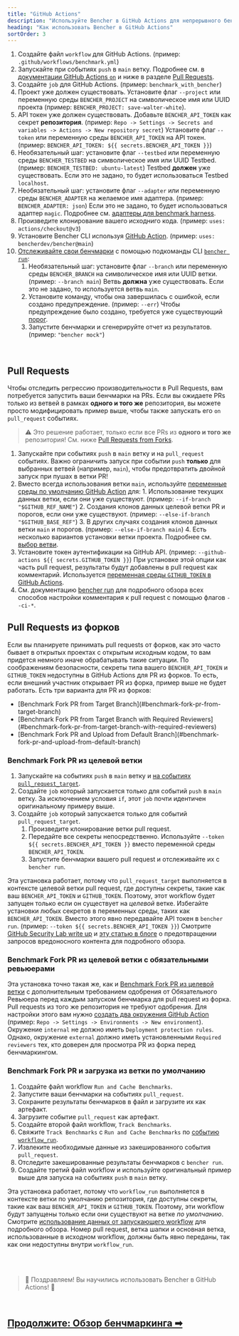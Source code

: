 ```yaml
---
title: "GitHub Actions"
description: "Используйте Bencher в GitHub Actions для непрерывного бенчмаркинга при работе с pull requests"
heading: "Как использовать Bencher в GitHub Actions"
sortOrder: 3
---
```



<GitHubActions1 />

1. Создайте файл `workflow` для GitHub Actions. (пример: `.github/workflows/benchmark.yml`)
2. Запускайте при событиях `push` в `main` ветку. Подробнее см. в [документации GitHub Actions `on`](https://docs.github.com/ru/actions/using-workflows/workflow-syntax-for-github-actions#on) и ниже в разделе [Pull Requests](#pull-requests).
3. Создайте `job` для GitHub Actions. (пример: `benchmark_with_bencher`)
4. Проект уже должен существовать. Установите флаг `--project` или переменную среды `BENCHER_PROJECT` на символическое имя или UUID проекта (пример: `BENCHER_PROJECT: save-walter-white`).
5. API токен уже должен существовать. Добавьте `BENCHER_API_TOKEN` как секрет **репозитория**. (пример: `Repo -> Settings -> Secrets and variables -> Actions -> New repository secret`) Установите флаг `--token` или переменную среды `BENCHER_API_TOKEN` на API токен. (пример: `BENCHER_API_TOKEN: ${{ secrets.BENCHER_API_TOKEN }}`)
6. Необязательный шаг: установите флаг `--testbed` или переменную среды `BENCHER_TESTBED` на символическое имя или UUID Testbed. (пример: `BENCHER_TESTBED: ubuntu-latest`) Testbed **должен** уже существовать. Если это не задано, то будет использоваться Testbed `localhost`.
7. Необязательный шаг: установите флаг `--adapter` или переменную среды `BENCHER_ADAPTER` на желаемое имя адаптера. (пример: `BENCHER_ADAPTER: json`) Если это не задано, то будет использоваться адаптер `magic`. Подробнее см. [адаптеры для benchmark harness](/docs/ru/explanation/adapters).
8. Произведите клонирование вашего исходниго кода. (пример: `uses: actions/checkout@v3`)
9. Установите Bencher CLI используя [GitHub Action](https://github.com/marketplace/actions/bencher-cli). (пример: `uses: bencherdev/bencher@main`)
10. [Отслеживайте свои бенчмарки](/docs/ru/how-to/track-benchmarks) с помощью подкоманды CLI <code><a href="/docs/ru/explanation/bencher-run">bencher run</a></code>:
    1.  Необязательный шаг: установите флаг `--branch` или переменную среды `BENCHER_BRANCH` на символическое имя или UUID ветки. (пример: `--branch main`) Ветвь **должна** уже существовать. Если это не задано, то используется ветвь `main`.
    2.  Установите команду, чтобы она завершилась с ошибкой, если создано предупреждение. (пример: `--err`) Чтобы предупреждение было создано, требуется уже существующий [порог](/docs/ru/explanation/thresholds).
    3.  Запустите бенчмарки и сгенерируйте отчет из результатов. (пример: `"bencher mock"`)

<br/>

## Pull Requests

Чтобы отследить регрессию производительности в Pull Requests, вам потребуется запустить ваши бенчмарки на PRs.
Если вы ожидаете PRs только из ветвей в рамках **одного и того же** репозитория, вы можете просто модифицировать пример выше, чтобы также запускать его `on` `pull_request` событиях.

> ⚠️ Это решение работает, только если все PRs из **одного и того же** репозитория!
> См. ниже [Pull Requests from Forks](#pull-requests-from-forks).

<GitHubActions2 />

1. Запускайте при событиях `push` в `main` ветку и на `pull_request` событиях. Важно ограничить запуск при событии `push` **только** для выбранных ветвей (например, `main`), чтобы предотвратить двойной запуск при пушах в ветки PR!
2. Вместо всегда использования ветки `main`, используйте [переменные среды по умолчанию GitHub Action](https://docs.github.com/ru/actions/learn-github-actions/variables#default-environment-variables) для:
        1. Использование текущих данных ветки, если они уже существуют. (пример: `--if-branch "$GITHUB_REF_NAME"`)
        2. Создания клонов данных целевой ветки PR и порогов, если они уже существуют. (пример: `--else-if-branch "$GITHUB_BASE_REF"`)
        3. В других случаях создания клонов данных ветки `main` и порогов. (пример: `--else-if-branch main`)
        4. Есть несколько вариантов установки ветки проекта. Подробнее см. [выбор ветви](/docs/ru/how-to/branch-selection).
3. Установите токен аутентификации на GitHub API. (пример: `--github-actions ${{ secrets.GITHUB_TOKEN }}`) При установке этой опции как часть pull request, результаты будут добавлены в pull request как комментарий. Используется [переменная среды `GITHUB_TOKEN` в GitHub Actions](https://docs.github.com/ru/actions/security-guides/automatic-token-authentication).
4. См. документацию [bencher run](/docs/ru/explanation/bencher-run) для подробного обзора всех способов настройки комментария к pull request с помощью флагов `--ci-*`.

## Pull Requests из форков

Если вы планируете принимать pull requests от форков, как это часто бывает в открытых проектах с открытым исходным кодом,
то вам придется немного иначе обрабатывать такие ситуации.
По соображениям безопасности, секреты типа вашего `BENCHER_API_TOKEN` и `GITHUB_TOKEN` недоступны в GitHub Actions для PR из форков.
То есть, если внешний участник открывает PR из форка, пример выше не будет работать.
Есть три варианта для PR из форков:

<ul>
  <li>[Benchmark Fork PR from Target Branch](#benchmark-fork-pr-from-target-branch)</li>
  <li>[Benchmark Fork PR from Target Branch with Required Reviewers](#benchmark-fork-pr-from-target-branch-with-required-reviewers)</li>
  <li>[Benchmark Fork PR and Upload from Default Branch](#benchmark-fork-pr-and-upload-from-default-branch)</li>
</ul>

### Benchmark Fork PR из целевой ветки

<GitHubActions4 />

1. Запускайте на событиях `push` в `main` ветку и [на событиях `pull_request_target`](https://docs.github.com/ru/actions/using-workflows/events-that-trigger-workflows#pull_request_target).
2. Создайте `job` который запускается только для событий `push` в `main` ветку. За исключением условия `if`, этот `job` почти идентичен оригинальному примеру выше.
3. Создайте `job` который запускается только для событий `pull_request_target`.
   1. Произведите клонирование ветки pull request.
   2. Передайте все секреты непосредственно. Используйте `--token ${{ secrets.BENCHER_API_TOKEN }}` вместо переменной среды `BENCHER_API_TOKEN`.
   3. Запустите бенчмарки вашего pull request и отслеживайте их с `bencher run`.

Эта установка работает, потому что `pull_request_target` выполняется в контексте целевой ветки pull request,
где доступны секреты, такие как ваш `BENCHER_API_TOKEN` и `GITHUB_TOKEN`.
Поэтому, этот workflow будет запущен только если он существует на _целевой_ ветке.
Избегайте установки любых секретов в переменных среды, таких как `BENCHER_API_TOKEN`.
Вместо этого явно передавайте API токен в `bencher run`. (пример: `--token ${{ secrets.BENCHER_API_TOKEN }}`)
Смотрите [GitHub Security Lab write up](https://securitylab.github.com/research/github-actions-preventing-pwn-requests/)
и [эту статью в блоге](https://nathandavison.com/blog/github-actions-and-the-threat-of-malicious-pull-requests)
о предотвращении запросов вредоносного контента для подробного обзора.

### Benchmark Fork PR из целевой ветки с обязательными ревьюерами

<GitHubActions5 />

Эта установка точно такая же, как и [Benchmark Fork PR из целевой ветки](#benchmark-fork-pr-from-target-branch)
с дополнительным требованием одобрения от Обязательного Ревьюера перед каждым запуском бенчмарка для pull request из форка.
Pull requests из того же репозитория не требуют одобрения.
Для настройки этого вам нужно [создать два окружения GitHub Action](https://docs.github.com/ru/actions/deployment/targeting-different-environments/using-environments-for-deployment#using-an-environment)
(пример: `Repo -> Settings -> Environments -> New environment`).
Окружение `internal` не должно иметь `Deployment protection rules`.
Однако, окружение `external` должно иметь установленными `Required reviewers` тех, кто доверен для просмотра PR из форка перед бенчмаркингом.

### Benchmark Fork PR и загрузка из ветки по умолчанию

<GitHubActions6 />

1. Создайте файл workflow `Run and Cache Benchmarks`.
1. Запустите ваши бенчмарки на событиях `pull_request`.
1. Сохраните результаты бенчмарков в файл и загрузите их как артефакт.
1. Загрузите событие `pull_request` как артефакт.
1. Создайте второй файл workflow, `Track Benchmarks`.
1. Свяжите `Track Benchmarks` с `Run and Cache Benchmarks` по [событию `workflow_run`](https://docs.github.com/ru/actions/using-workflows/events-that-trigger-workflows#workflow_run).
1. Извлеките необходимые данные из закешированного события `pull_request`.
1. Отследите закешированные результаты бенчмарков с `bencher run`.
1. Создайте третий файл workflow и используйте оригинальный пример выше для запуска на событиях `push` в `main` ветку.

Эта установка работает, потому что `workflow_run` выполняется в контексте ветки по умолчанию репозитория,
где доступны секреты, такие как ваш `BENCHER_API_TOKEN` и `GITHUB_TOKEN`.
Поэтому, эти workflow будут запущены только если они существуют на ветке _по умолчанию_.
Смотрите [использование данных от запускающего workflow](https://docs.github.com/ru/actions/using-workflows/events-that-trigger-workflows#using-data-from-the-triggering-workflow) для подробного обзора.
Номер pull request, ветка шапки и основная ветка, использованные в исходном workflow, должны быть явно переданы, так как они недоступны внутри `workflow_run`.

<br/>
<br/>

> 🐰 Поздравляем! Вы научились использовать Bencher в GitHub Actions! 🎉

<br/>

<h2><a href="/docs/ru/explanation/benchmarking">Продолжите: Обзор бенчмаркинга ➡</a></h2>
